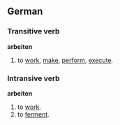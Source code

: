 ==German==
===Transitive verb===
'''arbeiten'''
# to [[work]], [[make]], [[perform]], [[execute]].

===Intransive verb===
'''arbeiten'''
# to [[work]].
# to [[ferment]].